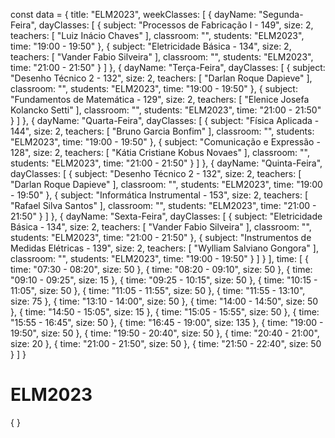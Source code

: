 const data = {
  title: "ELM2023",
  weekClasses: [
    {
      dayName: "Segunda-Feira",
      dayClasses: [
        {
          subject: "Processos de Fabricação I - 149",
          size: 2,
          teachers: [
            "Luiz Inácio Chaves"
          ],
          classroom: "",
          students: "ELM2023",
          time: "19:00 - 19:50"
        },
        {
          subject: "Eletricidade Básica - 134",
          size: 2,
          teachers: [
            "Vander Fabio Silveira"
          ],
          classroom: "",
          students: "ELM2023",
          time: "21:00 - 21:50"
        }
      ]
    },
    {
      dayName: "Terça-Feira",
      dayClasses: [
        {
          subject: "Desenho Técnico 2 - 132",
          size: 2,
          teachers: [
            "Darlan Roque Dapieve"
          ],
          classroom: "",
          students: "ELM2023",
          time: "19:00 - 19:50"
        },
        {
          subject: "Fundamentos de Matemática - 129",
          size: 2,
          teachers: [
            "Elenice Josefa Kolancko Setti"
          ],
          classroom: "",
          students: "ELM2023",
          time: "21:00 - 21:50"
        }
      ]
    },
    {
      dayName: "Quarta-Feira",
      dayClasses: [
        {
          subject: "Física Aplicada - 144",
          size: 2,
          teachers: [
            "Bruno Garcia Bonfim"
          ],
          classroom: "",
          students: "ELM2023",
          time: "19:00 - 19:50"
        },
        {
          subject: "Comunicação e Expressão - 128",
          size: 2,
          teachers: [
            "Kátia Cristiane Kobus Novaes"
          ],
          classroom: "",
          students: "ELM2023",
          time: "21:00 - 21:50"
        }
      ]
    },
    {
      dayName: "Quinta-Feira",
      dayClasses: [
        {
          subject: "Desenho Técnico 2 - 132",
          size: 2,
          teachers: [
            "Darlan Roque Dapieve"
          ],
          classroom: "",
          students: "ELM2023",
          time: "19:00 - 19:50"
        },
        {
          subject: "Informática Instrumental - 153",
          size: 2,
          teachers: [
            "Rafael Silva Santos"
          ],
          classroom: "",
          students: "ELM2023",
          time: "21:00 - 21:50"
        }
      ]
    },
    {
      dayName: "Sexta-Feira",
      dayClasses: [
        {
          subject: "Eletricidade Básica - 134",
          size: 2,
          teachers: [
            "Vander Fabio Silveira"
          ],
          classroom: "",
          students: "ELM2023",
          time: "21:00 - 21:50"
        },
        {
          subject: "Instrumentos de Medidas Elétricas - 139",
          size: 2,
          teachers: [
            "Wylliam Salviano Gongora"
          ],
          classroom: "",
          students: "ELM2023",
          time: "19:00 - 19:50"
        }
      ]
    }
  ],
  time: [
    {
      time: "07:30 - 08:20",
      size: 50
    },
    {
      time: "08:20 - 09:10",
      size: 50
    },
    {
      time: "09:10 - 09:25",
      size: 15
    },
    {
      time: "09:25 - 10:15",
      size: 50
    },
    {
      time: "10:15 - 11:05",
      size: 50
    },
    {
      time: "11:05 - 11:55",
      size: 50
    },
    {
      time: "11:55 - 13:10",
      size: 75
    },
    {
      time: "13:10 - 14:00",
      size: 50
    },
    {
      time: "14:00 - 14:50",
      size: 50
    },
    {
      time: "14:50 - 15:05",
      size: 15
    },
    {
      time: "15:05 - 15:55",
      size: 50
    },
    {
      time: "15:55 - 16:45",
      size: 50
    },
    {
      time: "16:45 - 19:00",
      size: 135
    },
    {
      time: "19:00 - 19:50",
      size: 50
    },
    {
      time: "19:50 - 20:40",
      size: 50
    },
    {
      time: "20:40 - 21:00",
      size: 20
    },
    {
      time: "21:00 - 21:50",
      size: 50
    },
    {
      time: "21:50 - 22:40",
      size: 50
    }
  ]
}

# ELM2023

<div>
    {
        <Grid
            title={data.title} 
            weekClasses={data.weekClasses} 
            time={data.time}
        />
    }
</div>